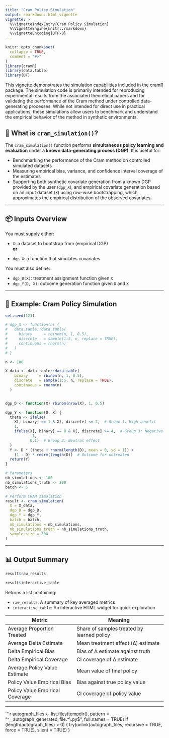 ```yaml
---
title: "Cram Policy Simulation"
output: rmarkdown::html_vignette
vignette: >
  %\VignetteIndexEntry{Cram Policy Simulation}
  %\VignetteEngine{knitr::rmarkdown}
  %\VignetteEncoding{UTF-8}
---
```


```r
knitr::opts_chunk$set(
  collapse = TRUE,
  comment = "#>"
)
library(cramR)
library(data.table)
library(DT)
```

This vignette demonstrates the simulation capabilities included in the cramR package. The simulation code is primarily intended for reproducing experimental results from the associated theoretical papers and for validating the performance of the Cram method under controlled data-generating processes. While not intended for direct use in practical applications, these simulations allow users to benchmark and understand the empirical behavior of the method in synthetic environments.

## 🎯 What is `cram_simulation()`?

The `cram_simulation()` function performs **simultaneous policy learning and evaluation** under a **known data-generating process (DGP)**. It is useful for:

- Benchmarking the performance of the Cram method on controlled simulated datasets
- Measuring empirical bias, variance, and confidence interval coverage of the estimates
- Supporting both synthetic covariate generation from a known DGP provided by the user (`dgp_X`), and empirical covariate generation based on an input dataset (`X`) using row-wise bootstrapping, which approximates the empirical distribution of the observed covariates.

---

## 📦 Inputs Overview

You must supply either:

- `X`: a dataset to bootstrap from (empirical DGP)  
**or**

- `dgp_X`: a function that simulates covariates  

You must also define:

- `dgp_D(X)`: treatment assignment function given `X`  
- `dgp_Y(D, X)`: outcome generation function given `D` and `X`

---

## 📘 Example: Cram Policy Simulation

```r
set.seed(123)

# dgp_X <- function(n) {
#   data.table::data.table(
#     binary     = rbinom(n, 1, 0.5),
#     discrete   = sample(1:5, n, replace = TRUE),
#     continuous = rnorm(n)
#   )
# }

n <- 100

X_data <- data.table::data.table(
    binary     = rbinom(n, 1, 0.5),
    discrete   = sample(1:5, n, replace = TRUE),
    continuous = rnorm(n)
  )


dgp_D <- function(X) rbinom(nrow(X), 1, 0.5)

dgp_Y <- function(D, X) {
  theta <- ifelse(
    X[, binary] == 1 & X[, discrete] <= 2,  # Group 1: High benefit
    1,
    ifelse(X[, binary] == 0 & X[, discrete] >= 4,  # Group 3: Negative benefit
           -1,
           0.1)  # Group 2: Neutral effect
  )
  Y <- D * (theta + rnorm(length(D), mean = 0, sd = 1)) +
    (1 - D) * rnorm(length(D))  # Outcome for untreated
  return(Y)
}

# Parameters
nb_simulations <- 100
nb_simulations_truth <- 200
batch <- 5

# Perform CRAM simulation
result <- cram_simulation(
  X = X_data,
  dgp_D = dgp_D,
  dgp_Y = dgp_Y,
  batch = batch,
  nb_simulations = nb_simulations,
  nb_simulations_truth = nb_simulations_truth,
  sample_size = 500
)
```

---

## 📊 Output Summary

```r
result$raw_results
```

```r
result$interactive_table
```

Returns a list containing:

- `raw_results`: A summary of key averaged metrics  
- `interactive_table`: An interactive HTML widget for quick exploration  

| Metric                             | Meaning                                      |
|------------------------------------|----------------------------------------------|
| Average Proportion Treated         | Share of samples treated by learned policy   |
| Average Delta Estimate             | Mean treatment effect (Δ) estimate           |
| Delta Empirical Bias               | Bias of Δ estimate against truth             |
| Delta Empirical Coverage           | CI coverage of Δ estimate                    |
| Average Policy Value Estimate      | Mean value of final policy                   |
| Policy Value Empirical Bias        | Bias against true policy value               |
| Policy Value Empirical Coverage    | CI coverage of policy value                  |

---

```r
autograph_files <- list.files(tempdir(), pattern = "^__autograph_generated_file.*\\.py$", full.names = TRUE)
if (length(autograph_files) > 0) {
  try(unlink(autograph_files, recursive = TRUE, force = TRUE), silent = TRUE)
}

